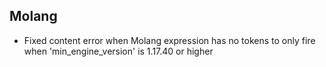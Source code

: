 



## **Molang**

-   Fixed content error when Molang expression has no tokens to only fire when 'min\_engine\_version' is 1.17.40 or higher

